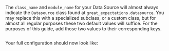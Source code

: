 The `class_name` and `module_name` for your Data Source will almost always indicate the `Datasource` class found at `great_expectations.datasource`.  You may replace this with a specialized subclass, or a custom class, but for almost all regular purposes these two default values will suffice.  For the purposes of this guide, add those two values to their corresponding keys.

```python name="version-0.18.8 datasource_configuration_class_and_module_keys"
```

Your full configuration should now look like:

```python name="version-0.18.8 datasource_configuration_post_class_and_module_keys"
```